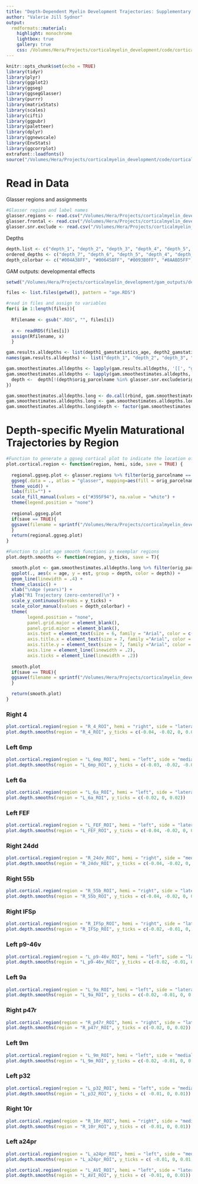 ```yaml
---
title: "Depth-Dependent Myelin Development Trajectories: Supplementary Figures"
author: "Valerie Jill Sydnor"
output: 
  rmdformats::material:
    highlight: monochrome
    lightbox: true
    gallery: true
    css: /Volumes/Hera/Projects/corticalmyelin_development/code/corticalmyelin_maturation/results/custom_css/myelindev.css
---
```


```r
knitr::opts_chunk$set(echo = TRUE)
library(tidyr)
library(plyr)
library(ggplot2)
library(ggseg)
library(ggsegGlasser)
library(purrr)
library(matrixStats)
library(scales)
library(cifti)
library(ggpubr)
library(paletteer)
library(dplyr)
library(ggnewscale)
library(EnvStats)
library(ggcorrplot)
extrafont::loadfonts()
source("/Volumes/Hera/Projects/corticalmyelin_development/code/corticalmyelin_maturation/gam_models/gam_functions.R")
```

# Read in Data

Glasser regions and assignments

```r
#Glasser region and label names
glasser.regions <- read.csv("/Volumes/Hera/Projects/corticalmyelin_development/Maps/HCPMMP_glasseratlas/glasser360_regionlist.csv")
glasser.frontal <- read.csv("/Volumes/Hera/Projects/corticalmyelin_development/Maps/HCPMMP_glasseratlas/glasser360_regionlist_frontallobe.csv")
glasser.snr.exclude <- read.csv("/Volumes/Hera/Projects/corticalmyelin_development/Maps/SNR/glasser_SNR_exclusion.csv")
```

Depths

```r
depth.list <- c("depth_1", "depth_2", "depth_3", "depth_4", "depth_5", "depth_6", "depth_7")
ordered_depths <- c("depth_7", "depth_6", "depth_5", "depth_4", "depth_3", "depth_2", "depth_1")
depth_colorbar <- c("#004A38FF", "#006458FF", "#0093B0FF", "#8AABD5FF", "#C0BFE3FF", "#E0D5ECFF", "#F2E7F4FF")
```

GAM outputs: developmental effects

```r
setwd("/Volumes/Hera/Projects/corticalmyelin_development/gam_outputs/developmental_effects/") #output from /gam_models/fitgams_glasserregions_bydepth.R

files <- list.files(getwd(), pattern = "age.RDS") 

#read in files and assign to variables
for(i in 1:length(files)){
  
  Rfilename <- gsub(".RDS", "", files[i])
  
  x <- readRDS(files[i]) 
  assign(Rfilename, x) 
  }
```

```r
gam.results.alldepths <- list(depth1_gamstatistics_age, depth2_gamstatistics_age, depth3_gamstatistics_age, depth4_gamstatistics_age, depth5_gamstatistics_age, depth6_gamstatistics_age, depth7_gamstatistics_age)
names(gam.results.alldepths) <- list("depth_1", "depth_2", "depth_3", "depth_4", "depth_5", "depth_6", "depth_7")
```

```r
gam.smoothestimates.alldepths <- lapply(gam.results.alldepths, '[[', "gam.smoothestimates.df" )
gam.smoothestimates.alldepths <- lapply(gam.smoothestimates.alldepths, function(depth){
  depth <-  depth[!(depth$orig_parcelname %in% glasser.snr.exclude$orig_parcelname),] #exclude low SNR parcels
})
```

```r
gam.smoothestimates.alldepths.long <- do.call(rbind, gam.smoothestimates.alldepths)
gam.smoothestimates.alldepths.long <- gam.smoothestimates.alldepths.long %>% mutate(depth = as.factor(substr(row.names(gam.smoothestimates.alldepths.long), 1, 7))) #add depth as a column
gam.smoothestimates.alldepths.long$depth <- factor(gam.smoothestimates.alldepths.long$depth, ordered = T, levels = ordered_depths)
```

# Depth-specific Myelin Maturational Trajectories by Region

```r
#Function to generate a ggseg cortical plot to indicate the location of region of interest 
plot.cortical.region <- function(region, hemi, side, save = TRUE) {
  
  regional.ggseg.plot <- glasser.regions %>% filter(orig_parcelname == region) %>%
  ggseg(.data = ., atlas = "glasser", mapping=aes(fill = orig_parcelname, colour=I("gray25"), size=I(.07)), position = c("stacked"), hemisphere = hemi, view = side) + 
  theme_void() + 
  labs(fill="") +
  scale_fill_manual(values = c("#395F94"), na.value = "white") +
  theme(legend.position = "none")
  
  regional.ggseg.plot
  if(save == TRUE){
  ggsave(filename = sprintf("/Volumes/Hera/Projects/corticalmyelin_development/Figures/Figure3_supplementary/%s_corticalmap.pdf", region), device = "pdf", dpi = 500, width = .85, height = .55)
  }
  return(regional.ggseg.plot)
}
```

```r
#Function to plot age smooth functions in exemplar regions
plot.depth.smooths <- function(region, y_ticks, save = T){

  smooth.plot <- gam.smoothestimates.alldepths.long %>% filter(orig_parcelname == region) %>%
  ggplot(., aes(x = age, y = est, group = depth, color = depth)) +
  geom_line(linewidth = .4) +
  theme_classic() +
  xlab("\nAge (years)") +
  ylab("R1 Trajectory (zero-centered)\n") +
  scale_y_continuous(breaks = y_ticks) +
  scale_color_manual(values = depth_colorbar) +
  theme(
        legend.position = "none", 
        panel.grid.major = element_blank(),
        panel.grid.minor = element_blank(),
        axis.text = element_text(size = 6, family = "Arial", color = c("black")),
        axis.title.x = element_text(size = 7, family ="Arial", color = c("black")),
        axis.title.y = element_text(size = 7, family ="Arial", color = c("black")),
        axis.line = element_line(linewidth = .2), 
        axis.ticks = element_line(linewidth = .2))
  
  smooth.plot
  if(save == TRUE){
  ggsave(filename = sprintf("/Volumes/Hera/Projects/corticalmyelin_development/Figures/Figure3_supplementary/%s_depthsmooths.pdf", region), dpi = 500, width = 2.5, height = 1.7)
  }

  return(smooth.plot)
}
```

### Right 4

```r
plot.cortical.region(region = "R_4_ROI", hemi = "right", side = "lateral")
plot.depth.smooths(region = "R_4_ROI", y_ticks = c(-0.04, -0.02, 0, 0.02))
```

### Left 6mp

```r
plot.cortical.region(region = "L_6mp_ROI", hemi = "left", side = "medial")
plot.depth.smooths(region = "L_6mp_ROI", y_ticks = c(-0.03, -0.02, -0.01, 0, 0.01))
```

### Left 6a

```r
plot.cortical.region(region = "L_6a_ROI", hemi = "left", side = "lateral")
plot.depth.smooths(region = "L_6a_ROI", y_ticks = c(-0.02, 0, 0.02))
```

### Left FEF

```r
plot.cortical.region(region = "L_FEF_ROI", hemi = "left", side = "lateral")
plot.depth.smooths(region = "L_FEF_ROI", y_ticks = c(-0.04, -0.02, 0, 0.02))
```

### Right 24dd

```r
plot.cortical.region(region = "R_24dv_ROI", hemi = "right", side = "medial")
plot.depth.smooths(region = "R_24dv_ROI", y_ticks = c(-0.04, -0.02, 0, 0.02))
```

### Right 55b

```r
plot.cortical.region(region = "R_55b_ROI", hemi = "right", side = "lateral")
plot.depth.smooths(region = "R_55b_ROI", y_ticks = c(-0.04, -0.02, 0, 0.02))
```

### Right IFSp

```r
plot.cortical.region(region = "R_IFSp_ROI", hemi = "right", side = "lateral")
plot.depth.smooths(region = "R_IFSp_ROI", y_ticks = c(-0.02, -0.01, 0, 0.01))
```

### Left p9-46v

```r
plot.cortical.region(region = "L_p9-46v_ROI", hemi = "left", side = "lateral")
plot.depth.smooths(region = "L_p9-46v_ROI", y_ticks = c(-0.02, -0.01, 0, 0.01))
```

### Left 9a 

```r
plot.cortical.region(region = "L_9a_ROI", hemi = "left", side = "lateral")
plot.depth.smooths(region = "L_9a_ROI", y_ticks = c(-0.02, -0.01, 0, 0.01))
```

### Right p47r

```r
plot.cortical.region(region = "R_p47r_ROI", hemi = "right", side = "lateral")
plot.depth.smooths(region = "R_p47r_ROI", y_ticks = c(-0.02, 0, 0.02))
```

### Left 9m

```r
plot.cortical.region(region = "L_9m_ROI", hemi = "left", side = "medial")
plot.depth.smooths(region = "L_9m_ROI", y_ticks = c(-0.02, -0.01, 0, 0.01))
```

### Left p32

```r
plot.cortical.region(region = "L_p32_ROI", hemi = "left", side = "medial")
plot.depth.smooths(region = "L_p32_ROI", y_ticks = c( -0.01, 0, 0.01))
```

### Right 10r

```r
plot.cortical.region(region = "R_10r_ROI", hemi = "right", side = "medial")
plot.depth.smooths(region = "R_10r_ROI", y_ticks = c( -0.01, 0, 0.01))
```

### Left a24pr

```r
plot.cortical.region(region = "L_a24pr_ROI", hemi = "left", side = "medial")
plot.depth.smooths(region = "L_a24pr_ROI", y_ticks = c( -0.01, 0, 0.01, 0.02))
```

```r
plot.cortical.region(region = "L_AVI_ROI", hemi = "left", side = "lateral")
plot.depth.smooths(region = "L_AVI_ROI", y_ticks = c( -0.01, 0, 0.01))
```


